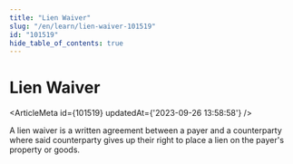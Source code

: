 ```yaml
---
title: "Lien Waiver"
slug: "/en/learn/lien-waiver-101519"
id: "101519"
hide_table_of_contents: true
---
```



# Lien Waiver

<ArticleMeta id={101519} updatedAt={'2023-09-26 13:58:58'} />
<div className='border-solid border-b border-t-0 my-4 border-[var(--ifm-color-gray-300)]' />

A lien waiver is a written agreement between a payer and a counterparty where said counterparty gives up their right to place a lien on the payer's property or goods.
